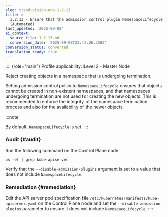 ```yaml
---
slug: trend-vision-one-1-2-13
title: >-
  1.2.13 - Ensure that the admission control plugin NamespaceLifecycle is set
  (Automated)
last_updated: '2025-09-08'
ai_context:
  source_file: 1-2-13.md
  conversion_date: '2025-09-08T23:42:26.358Z'
conversion_status: converted
translation_ready: true
---
```


:::: {role="main"}
Profile applicability: Level 2 - Master Node

Reject creating objects in a namespace that is undergoing termination.

Setting admission control policy to `NamespaceLifecycle` ensures that objects cannot be created in non-existent namespaces, and that namespaces undergoing termination are not used for creating the new objects. This is recommended to enforce the integrity of the namespace termination process and also for the availability of the newer objects.

:::note

By default, `NamespaceLifecycle` is set.
:::

### Audit {#audit}

Run the following command on the Control Plane node:

``` codeblock
ps -ef | grep kube-apiserver
```

Verify that the `--disable-admission-plugins` argument is set to a value that does not include `NamespaceLifecycle`.

### Remediation {#remediation}

Edit the API server pod specification file `/etc/kubernetes/manifests/kube-apiserver.yaml` on the Control Plane node and set the `--disable-admission-plugins` parameter to ensure it does not include `NamespaceLifecycle`.
::::
